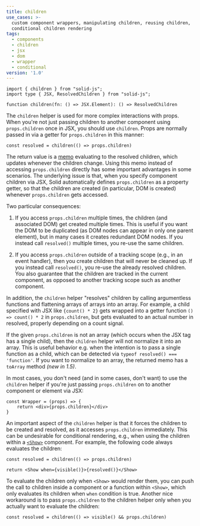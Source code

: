 ```yaml
---
title: children
use_cases: >-
  custom component wrappers, manipulating children, reusing children,
  conditional children rendering
tags:
  - components
  - children
  - jsx
  - dom
  - wrapper
  - conditional
version: '1.0'
---
```


```tsx
import { children } from "solid-js";
import type { JSX, ResolvedChildren } from "solid-js";

function children(fn: () => JSX.Element): () => ResolvedChildren

```

The `children` helper is used for more complex interactions with props. 
When you're not just passing children to another component using `props.children` once in JSX, you should use `children`. 
Props are normally passed in via a getter for `props.children` in this manner:

```tsx
const resolved = children(() => props.children)
```

The return value is a [memo](/reference/basic-reactivity/create-memo) evaluating to the resolved children, which updates whenever the children change. 
Using this memo instead of accessing `props.children` directly has some important advantages in some scenarios. 
The underlying issue is that, when you specify component children via JSX, Solid automatically defines `props.children` as a property getter, so that the children are created (in particular, DOM is created) whenever `props.children` gets accessed. 

Two particular consequences:

1. If you access `props.children` multiple times, the children (and associated DOM) get created multiple times. 
This is useful if you want the DOM to be duplicated (as DOM nodes can appear in only one parent element), but in many cases it creates redundant DOM nodes. 
If you instead call `resolved()` multiple times, you re-use the same children.

2. If you access `props.children` outside of a tracking scope (e.g., in an event handler), then you create children that will never be cleaned up. 
If you instead call `resolved()`, you re-use the already resolved children. 
You also guarantee that the children are tracked in the current component, as opposed to another tracking scope such as another component.

In addition, the `children` helper "resolves" children by calling argumentless functions and flattening arrays of arrays into an array. 
For example, a child specified with JSX like `{count() * 2}` gets wrapped into a getter function `() => count() * 2` in `props.children`, but gets evaluated to an actual number in resolved, properly depending on a count signal.

If the given `props.children` is not an array (which occurs when the JSX tag has a single child), then the `children` helper will not normalize it into an array. 
This is useful behavior e.g. when the intention is to pass a single function as a child, which can be detected via `typeof resolved() === 'function'`. 
If you want to normalize to an array, the returned memo has a `toArray` method _(new in 1.5)_.

In most cases, you don't need (and in some cases, don't want) to use the `children` helper if you're just passing `props.children` on to another component or element via JSX:

```tsx
const Wrapper = (props) => {
	return <div>{props.children}</div>
}
```

An important aspect of the `children` helper is that it forces the children to be created and resolved, as it accesses `props.children` immediately. 
This can be undesirable for conditional rendering, e.g., when using the children within a [`<Show>`](/reference/components/show) component. 
For example, the following code always evaluates the children:

```tsx
const resolved = children(() => props.children)

return <Show when={visible()}>{resolved()}</Show>
```

To evaluate the children only when `<Show>` would render them, you can push the call to children inside a component or a function within `<Show>`, which only evaluates its children when `when` condition is true. 
Another nice workaround is to pass `props.children` to the children helper only when you actually want to evaluate the children:

```tsx
const resolved = children(() => visible() && props.children)
```
